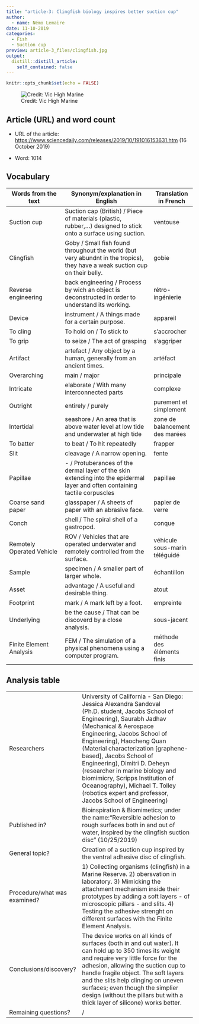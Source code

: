 ```yaml
---
title: "article-3: Clingfish biology inspires better suction cup"
author:
  - name: Némo Lemaire
date: 11-10-2019
categories:
  - Fish
  - Suction cup
preview: article-3_files/clingfish.jpg
output:
  distill::distill_article:
    self_contained: false
---
```


```r
knitr::opts_chunk$set(echo = FALSE)
```

![Credit: Vic High Marine](article-3_files/clingfish.jpg)

## Article (URL) and word count

* URL of the article: <https://www.sciencedaily.com/releases/2019/10/191016153631.htm> (16 October 2019)

* Word: 1014

## Vocabulary 

| Words from the text | Synonym/explanation in English | Translation in French|
| ------------------- | ------------------------------ |------------|
| Suction cup | Suction cap (British) / Piece of materials (plastic, rubber,...) designed to stick onto a surface using suction.| ventouse |
| Clingfish | Goby / Small fish found throughout the world (but very abundnt in the tropics), they have a weak suction cup on their belly.| gobie |
| Reverse engineering | back engineering / Process by wich an object is deconstructed in order to understand its working. | rétro-ingénierie |
| Device | instrument / A things made for a certain purpose. | appareil |
| To cling | To hold on / To stick to | s'accrocher |
| To grip | to seize / The act of grasping | s'aggriper |
| Artifact | artefact / Any object by a human, generally from an ancient times.| artéfact|
| Overarching | main / major | principale |
| Intricate | elaborate / With many interconnected parts | complexe |
| Outright | entirely / purely | purement et simplement |
| Intertidal | seashore / An area that is above water level at low tide and underwater at high tide | zone de balancement des marées |
| To batter | to beat / To hit repeatedly | frapper |
| Slit | cleavage / A narrow opening. | fente |
| Papillae | - / Protuberances of the dermal layer of the skin extending into the epidermal layer and often containing tactile corpuscles | papillae |
| Coarse sand paper | glasspaper / A sheets of paper with an abrasive face. | papier de verre |
| Conch | shell / The spiral shell of a gastropod. | conque |
| Remotely Operated Vehicle | ROV / Vehicles that are operated underwater and remotely controlled from the surface. | véhicule sous-marin téléguidé |
| Sample | specimen / A smaller part of larger whole. | échantillon |
| Asset | advantage / A useful and desirable thing. | atout |
| Footprint | mark / A mark left by a foot. | empreinte |
| Underlying | be the cause / That can be discoverd by a close analysis. | sous-jacent |
| Finite Element Analysis | FEM / The simulation of a physical phenomena using a computer program. | méthode des éléments finis |

## Analysis table

|                              |                                                                     |
| ---------------------------- | ------------------------------------------------------------------- |
| Researchers                  | University of California - San Diego: Jessica Alexandra Sandoval (Ph.D. student, Jacobs School of Engineering), Saurabh Jadhav (Mechanical & Aerospace Engineering, Jacobs School of Engineering), Haocheng Quan (Material characterization [graphene-based], Jacobs School of Engineering), Dimitri D. Deheyn (researcher in marine biology and biomimicry, Scripps Institution of Oceanography), Michael T. Tolley (robotics expert and professor, Jacobs School of Engineering)|
| Published in?                | Bioinspiration & Biomimetics; under the name:"Reversible adhesion to rough surfaces both in and out of water, inspired by the clingfish suction disc" (10/25/2019) |
| General topic?               | Creation of a suction cup inspired by the ventral adhesive disc of clingfish. |
| Procedure/what was examined? | 1) Collecting organisms (clingfish) in a Marine Reserve. 2) obersvation in laboratory. 3) Mimicking the attachment mechanism inside their prototypes by adding a soft layers - of microscopic pillars - and slits. 4) Testing the adhesive strenght on different surfaces with the Finite Element Analysis. |
| Conclusions/discovery?       | The device works on all kinds of surfaces (both in and out water). It can hold up to 350 times its weight and require very little force for the adhesion, allowing the suction cup to handle fragile object. The soft layers and the slits help clinging on uneven surfaces; even though the simplier design (without the pillars but with a thick layer of silicone) works better.|
| Remaining questions?         | / |

